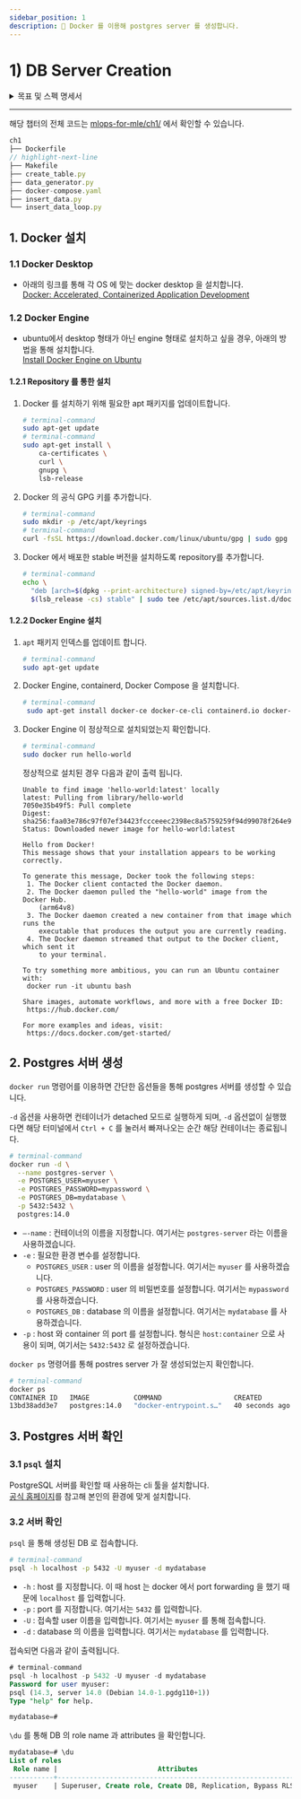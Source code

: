 ```yaml
---
sidebar_position: 1
description: 📌 Docker 를 이용해 postgres server 를 생성합니다.
---
```


# 1) DB Server Creation


<details>
<summary>목표 및 스펙 명세서</summary>
<CodeDescription>

### 목표

1. Docker 를 이용해 postgres server 를 생성합니다.
2. 생성된 DB 의 role name 과 attributes 를 확인합니다.

### 스펙 명세서

1. Docker 를 설치합니다.
2. Postgres 서버를 생성합니다.
    - `POSTGRES_USER` : `myuser`
    - `POSTGRES_PASSWORD` : `mypassword`
    - `POSTGRES_DB` : `mydatabase`
    - Port Forwarding : `5432:5432`
3. 생성된 postgres 서버를 확인합니다.
    - `psql` 로 DB 에 접근하여 role name 과 attributes 확인


</CodeDescription>
</details>

---

<BrowserWindow url="https://github.com/mlops-for-mle/mlops-for-mle/tree/main/ch1">

해당 챕터의 전체 코드는 [mlops-for-mle/ch1/](https://github.com/mlops-for-mle/mlops-for-mle/tree/main/ch1) 에서 확인할 수 있습니다.

```js
ch1
├── Dockerfile
// highlight-next-line
├── Makefile
├── create_table.py
├── data_generator.py
├── docker-compose.yaml
├── insert_data.py
└── insert_data_loop.py
```

</BrowserWindow>

## 1. Docker 설치
### 1.1 Docker Desktop
- 아래의 링크를 통해 각 OS 에 맞는 docker desktop 을 설치합니다.  
    [Docker: Accelerated, Containerized Application Development](https://www.docker.com/)

### 1.2 Docker Engine
- ubuntu에서 desktop 형태가 아닌 engine 형태로 설치하고 싶을 경우, 아래의 방법을 통해 설치합니다.  
    [Install Docker Engine on Ubuntu](https://docs.docker.com/engine/install/ubuntu/)

#### 1.2.1 Repository 를 통한 설치

1. Docker 를 설치하기 위해 필요한 apt 패키지를 업데이트합니다.
    
    ```bash
    # terminal-command
    sudo apt-get update
    # terminal-command
    sudo apt-get install \
        ca-certificates \
        curl \
        gnupg \
        lsb-release
    ```
    
2. Docker 의 공식 GPG 키를 추가합니다.
    
    ```bash
    # terminal-command
    sudo mkdir -p /etc/apt/keyrings
    # terminal-command
    curl -fsSL https://download.docker.com/linux/ubuntu/gpg | sudo gpg --dearmor -o /etc/apt/keyrings/docker.gpg`
    ```
    
3. Docker 에서 배포한 stable 버전을 설치하도록 repository를 추가합니다.
    
    ```bash
    # terminal-command
    echo \
      "deb [arch=$(dpkg --print-architecture) signed-by=/etc/apt/keyrings/docker.gpg] https://download.docker.com/linux/ubuntu \
      $(lsb_release -cs) stable" | sudo tee /etc/apt/sources.list.d/docker.list > /dev/null
    ```
    

#### 1.2.2 Docker Engine 설치

1. `apt` 패키지 인덱스를 업데이트 합니다.
    
    ```bash
    # terminal-command
    sudo apt-get update
    ```
    
2. Docker Engine, containerd, Docker Compose 을 설치합니다.
    
    ```bash
    # terminal-command
     sudo apt-get install docker-ce docker-ce-cli containerd.io docker-compose-plugin
    ```
    
3. Docker Engine 이 정상적으로 설치되었는지 확인합니다.
    
    ```bash
    # terminal-command
    sudo docker run hello-world
    ```
    
    정상적으로 설치된 경우 다음과 같이 출력 됩니다.
    
    ```
    Unable to find image 'hello-world:latest' locally
    latest: Pulling from library/hello-world
    7050e35b49f5: Pull complete
    Digest: sha256:faa03e786c97f07ef34423fccceeec2398ec8a5759259f94d99078f264e9d7af
    Status: Downloaded newer image for hello-world:latest
    
    Hello from Docker!
    This message shows that your installation appears to be working correctly.
    
    To generate this message, Docker took the following steps:
     1. The Docker client contacted the Docker daemon.
     2. The Docker daemon pulled the "hello-world" image from the Docker Hub.
        (arm64v8)
     3. The Docker daemon created a new container from that image which runs the
        executable that produces the output you are currently reading.
     4. The Docker daemon streamed that output to the Docker client, which sent it
        to your terminal.
    
    To try something more ambitious, you can run an Ubuntu container with:
     docker run -it ubuntu bash
    
    Share images, automate workflows, and more with a free Docker ID:
     https://hub.docker.com/
    
    For more examples and ideas, visit:
     https://docs.docker.com/get-started/
    ```
    

## 2. Postgres 서버 생성

`docker run` 명령어를 이용하면 간단한 옵션들을 통해 postgres 서버를 생성할 수 있습니다.

`-d` 옵션을 사용하면 컨테이너가 detached 모드로 실행하게 되며, `-d` 옵션없이 실행했다면 해당 터미널에서 `Ctrl + C` 를 눌러서 빠져나오는 순간 해당 컨테이너는 종료됩니다.

<CodeDescription>

```bash
# terminal-command
docker run -d \
  --name postgres-server \
  -e POSTGRES_USER=myuser \
  -e POSTGRES_PASSWORD=mypassword \
  -e POSTGRES_DB=mydatabase \
  -p 5432:5432 \
  postgres:14.0
```

- `—-name` : 컨테이너의 이름을 지정합니다. 여기서는 `postgres-server` 라는 이름을 사용하겠습니다.
- `-e` : 필요한 환경 변수를 설정합니다.
    - `POSTGRES_USER` : user 의 이름을 설정합니다. 여기서는 `myuser` 를 사용하겠습니다.
    - `POSTGRES_PASSWORD` : user 의 비밀번호를 설정합니다. 여기서는 `mypassword` 를 사용하겠습니다.
    - `POSTGRES_DB` : database 의 이름을 설정합니다. 여기서는 `mydatabase` 를 사용하겠습니다.
- `-p` : host 와 container 의 port 를 설정합니다. 형식은 `host:container` 으로 사용이 되며, 여기서는 `5432:5432` 로 설정하겠습니다.

</CodeDescription>

`docker ps` 명령어를 통해 postres server 가 잘 생성되었는지 확인합니다.

```bash
# terminal-command
docker ps
CONTAINER ID   IMAGE           COMMAND                  CREATED          STATUS          PORTS                    NAMES
13bd38add3e7   postgres:14.0   "docker-entrypoint.s…"   40 seconds ago   Up 39 seconds   0.0.0.0:5432->5432/tcp   postres-server
```

## 3. Postgres 서버 확인

### 3.1 `psql` 설치

PostgreSQL 서버를 확인할 때 사용하는 cli 툴을 설치합니다.  
[공식 홈페이지](https://www.postgresql.org/download/)를 참고해 본인의 환경에 맞게 설치합니다.

### 3.2 서버 확인

`psql` 을 통해 생성된 DB 로 접속합니다.

<CodeDescription>

```bash
# terminal-command
psql -h localhost -p 5432 -U myuser -d mydatabase
```
- `-h` : host 를 지정합니다. 이 때 host 는 docker 에서 port forwarding 을 했기 때문에 `localhost` 를 입력합니다.
- `-p` : port 를 지정합니다. 여기서는 `5432` 를 입력합니다.
- `-U` : 접속할 user 이름을 입력합니다. 여기서는 `myuser` 를 통해 접속합니다.
- `-d` : database 의 이름을 입력합니다. 여기서는 `mydatabase` 를 입력합니다.

</CodeDescription>

접속되면 다음과 같이 출력됩니다.

```sql
# terminal-command
psql -h localhost -p 5432 -U myuser -d mydatabase
Password for user myuser: 
psql (14.3, server 14.0 (Debian 14.0-1.pgdg110+1))
Type "help" for help.

mydatabase=#
```

`\du` 를 통해 DB 의 role name 과 attributes 을 확인합니다.

```sql
mydatabase=# \du
List of roles
 Role name |                         Attributes                         | Member of 
-----------+------------------------------------------------------------+-----------
 myuser    | Superuser, Create role, Create DB, Replication, Bypass RLS | {}
```
